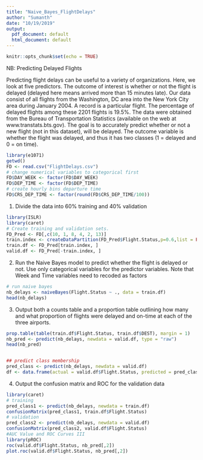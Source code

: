 ---
title: "Naive_Bayes_FlightDelays"
author: "Sumanth"
date: "10/19/2019"
output:
  pdf_document: default
  html_document: default
---

```{r setup, include=FALSE}
knitr::opts_chunk$set(echo = TRUE)
```

NB: Predicting Delayed Flights

Predicting flight delays can be useful to a variety of organizations. Here,
we look at five predictors. The outcome of interest is whether or not the flight is delayed (delayed here means
arrived more than 15 minutes late). Our data consist of all flights from the Washington, DC area into the New York City area during January 2004. A record is a particular flight. The percentage of delayed flights among these 2201 flights
is 19.5%. The data were obtained from the Bureau of Transportation Statistics (available on the web at www.transtats.bts.gov). The goal is to accurately predict whether or not a new flight (not in this dataset), will be delayed. The outcome variable is whether the flight was delayed, and thus it has two classes (1 = delayed
and 0 = on time).

```{r}
library(e1071)
getwd()
FD <- read.csv("FlightDelays.csv")
# change numerical variables to categorical first
FD$DAY_WEEK <- factor(FD$DAY_WEEK)
FD$DEP_TIME <- factor(FD$DEP_TIME)
# create hourly bins departure time
FD$CRS_DEP_TIME <- factor(round(FD$CRS_DEP_TIME/100))
```

1. Divide the data into 60% training and 40% validation

```{r}
library(ISLR)
library(caret)
# Create training and validation sets.
FD_Pred <- FD[,c(10, 1, 8, 4, 2, 13)]
train.index <- createDataPartition(FD_Pred$Flight.Status,p=0.6,list = FALSE)
train.df <- FD_Pred[train.index, ]
valid.df <- FD_Pred[-train.index, ]
```

2. Run the Naive Bayes model to predict whether the flight is delayed or not. Use only categorical variables for the predictor variables. Note that Week and Time variables need to recoded as factors

```{r}

# run naive bayes
nb_delays <- naiveBayes(Flight.Status ~ ., data = train.df)
head(nb_delays)

```

3. Output both a counts table and a proportion table outlining how many and what proportion of flights were delayed and on-time at each of the three airports.

```{r}

prop.table(table(train.df$Flight.Status, train.df$DEST), margin = 1)
nb_pred <- predict(nb_delays, newdata = valid.df, type = "raw")
head(nb_pred)


## predict class membership
pred_class <- predict(nb_delays, newdata = valid.df)
df <- data.frame(actual = valid.df$Flight.Status, predicted = pred_class, nb_pred)

```

4. Output the confusion matrix and ROC for the validation data

```{r}

library(caret)
# training
pred_class1 <- predict(nb_delays, newdata = train.df)
confusionMatrix(pred_class1, train.df$Flight.Status)
# validation
pred_class2 <- predict(nb_delays, newdata = valid.df)
confusionMatrix(pred_class2, valid.df$Flight.Status)
#AUC Value and ROC Curves III
library(pROC)
roc(valid.df$Flight.Status, nb_pred[,2])
plot.roc(valid.df$Flight.Status, nb_pred[,2])

```



